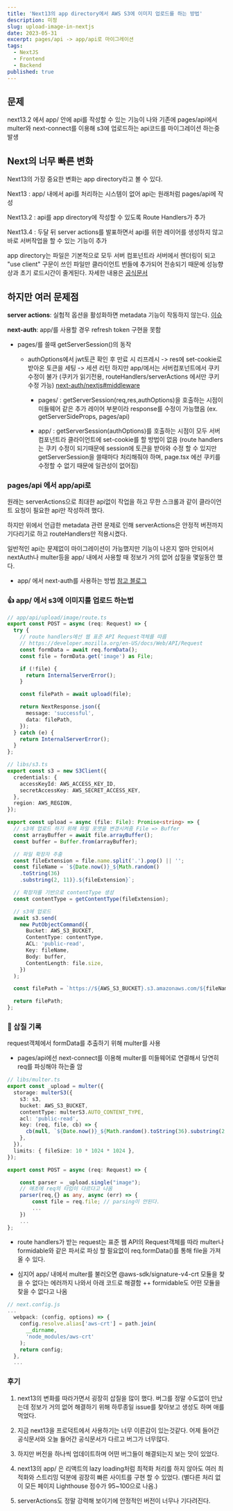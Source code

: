 ```yaml
---
title: 'Next13의 app directory에서 AWS S3에 이미지 업로드를 하는 방법'
description: 미정
slug: upload-image-in-nextjs
date: 2023-05-31
excerpt: pages/api -> app/api로 마이그레이션
tags:
  - NextJS
  - Frontend
  - Backend
published: true
---
```


## 문제

next13.2 에서 app/ 안에 api를 작성할 수 있는 기능이 나와
기존에 pages/api에서 multer와 next-connect를 이용해 s3에 업로드하는 api코드를 마이그레이션 하는중 발생

## Next의 너무 빠른 변화

Next13의 가장 중요한 변화는 app directory라고 볼 수 있다.

Next13 : app/ 내에서 api를 처리하는 시스템이 없어 api는 원래처럼 pages/api에 작성

Next13.2 : api를 app directory에 작성할 수 있도록 Route Handlers가 추가

Next13.4 : 두달 뒤 server actions를 발표하면서 api를 위한 레이어를 생성하지 않고 바로 서버작업을 할 수 있는 기능이 추가

app directory는 파일은 기본적으로 모두 서버 컴포넌트라 서버에서 렌더링이 되고 "use client" 구문이 쓰인 파일만 클라이언트 번들에 추가되어 전송되기 때문에 성능향상과 초기 로드시간이 줄게된다.
자세한 내용은 [공식문서](https://nextjs.org/docs)

## 하지만 여러 문제점

**server actions**: 실험적 옵션을 활성화하면 metadata 기능이 작동하지 않는다.
[이슈](https://github.com/vercel/next.js/issues/49679)

**next-auth**: app/를 사용할 경우 refresh token 구현을 못함

- pages/를 쓸때 getServerSession()의 동작

  - authOptions에서 jwt토큰 확인 후 만료 시 리프레시 -> res에 set-cookie로 받아온 토큰을 세팅 -> 세션 리턴
    하지만 app/에서는 서버컴포넌트에서 쿠키 수정이 불가 (쿠키가 읽기전용, routeHandlers/serverActions 에서만 쿠키 수정 가능)
    [next-auth/nextjs#middleware](https://next-auth.js.org/configuration/nextjs#middleware)

    - pages/ : getServerSession(req,res,authOptions)을 호출하는 시점이 미들웨어 같은 추가 레이어 부분이라 response를 수정이 가능했음 (ex. getServerSideProps, pages/api)

    - app/ : getServerSession(authOptions)를 호출하는 시점이 모두 서버 컴포넌트라 클라이언트에 set-cookie를 할 방법이 없음 (route handlers는 쿠키 수정이 되기때문에 session에 토큰을 받아와 수정 할 수 있지만 getServerSession을 쓸때마다 처리해줘야 하며, page.tsx 에선 쿠키를 수정할 수 없기 때문에 일관성이 없어짐)

### pages/api 에서 app/api로

원래는 serverActions으로 최대한 api없이 작업을 하고 무한 스크롤과 같이 클라이언트 요청이 필요한 api만 작성하려 했다.

하지만 위에서 언급한 metadata 관련 문제로 인해 serverActions은 안정적 버전까지 기다리기로 하고 routeHandlers만 적용시켰다.

일반적인 api는 문제없이 마이그레이션이 가능했지만 기능이 나온지 얼마 안되어서 nextAuth나 multer등을 app/ 내에서 사용할 때 정보가 거의 없어 삽질을 몇일동안 했다.

- app/ 에서 next-auth를 사용하는 방법 [참고 블로그](https://codevoweb.com/setup-and-use-nextauth-in-nextjs-13-app-directory/)

### 👍 app/ 에서 s3에 이미지를 업로드 하는법

```ts
// app/api/upload/image/route.ts
export const POST = async (req: Request) => {
  try {
    // route handlers에선 웹 표준 API Request객체를 따름
    // https://developer.mozilla.org/en-US/docs/Web/API/Request
    const formData = await req.formData();
    const file = formData.get('image') as File;

    if (!file) {
      return InternalServerError();
    }

    const filePath = await upload(file);

    return NextResponse.json({
      message: 'successful',
      data: filePath,
    });
  } catch (e) {
    return InternalServerError();
  }
};

// libs/s3.ts
export const s3 = new S3Client({
  credentials: {
    accessKeyId: AWS_ACCESS_KEY_ID,
    secretAccessKey: AWS_SECRET_ACCESS_KEY,
  },
  region: AWS_REGION,
});

export const upload = async (file: File): Promise<string> => {
  // s3에 업로드 하기 위해 파일 포맷을 변경시켜줌 File => Buffer
  const arrayBuffer = await file.arrayBuffer();
  const buffer = Buffer.from(arrayBuffer);

  // 파일 확장자 추출
  const fileExtension = file.name.split('.').pop() || '';
  const fileName = `${Date.now()}_${Math.random()
    .toString(36)
    .substring(2, 11)}.${fileExtension}`;

  // 확장자를 기반으로 contentType 생성
  const contentType = getContentType(fileExtension);

  // s3에 업로드
  await s3.send(
    new PutObjectCommand({
      Bucket: AWS_S3_BUCKET,
      ContentType: contentType,
      ACL: 'public-read',
      Key: fileName,
      Body: buffer,
      ContentLength: file.size,
    })
  );

  const filePath = `https://${AWS_S3_BUCKET}.s3.amazonaws.com/${fileName}`;

  return filePath;
};
```

### 🔧 삽질 기록

request객체에서 formData를 추출하기 위해 multer를 사용

- pages/api에선 next-connect를 이용해 multer를 미들웨어로 연결해서 당연히 req를 파싱해야 하는줄 암

```ts
// libs/multer.ts
export const _upload = multer({
  storage: multerS3({
    s3: s3,
    bucket: AWS_S3_BUCKET,
    contentType: multerS3.AUTO_CONTENT_TYPE,
    acl: 'public-read',
    key: (req, file, cb) => {
      cb(null, `${Date.now()}_${Math.random().toString(36).substring(2, 11)}`);
    },
  }),
  limits: { fileSize: 10 * 1024 * 1024 },
});

export const POST = async (req: Request) => {

    const parser = _upload.single("image");
    // 애초에 req의 타입이 다르다고 나옴
    parser(req,{} as any, async (err) => {
        const file = req.file; // parsing이 안된다.
        ...
    })
    ...
};
```

- route handlers가 받는 request는 표준 웹 API의 Request객체를 따라 multer나 formidable와 같은 파서로 파싱 할 필요없이 req.formData()를 통해 file을 가져올 수 있다.

- 심지어 app/ 내에서 multer를 불러오면 @aws-sdk/signature-v4-crt 모듈을 찾을 수 없다는 에러까지 나와서 아래 코드로 해결함
  ++ formidable도 어떤 모듈을 찾을 수 없다고 나옴

```ts
// next.config.js
...
  webpack: (config, options) => {
    config.resolve.alias['aws-crt'] = path.join(
      __dirname,
      'node_modules/aws-crt'
    );
    return config;
  },
  ...
```

### 후기

1. next13의 변화를 따라가면서 굉장히 삽질을 많이 했다. 버그를 정말 수도없이 만났는데 정보가 거의 없어 해결하기 위해 하루종일 issue를 찾아보고 생성도 하며 애를 먹었다.

2. 지금 next13을 프로덕트에서 사용하기는 너무 이른감이 있는것같다. 어제 들어간 공식문서와 오늘 들어간 공식문서가 다르고 버그가 너무많다.

3. 하지만 버전을 하나씩 업데이트하며 어떤 버그들이 해결되는지 보는 맛이 있었다.

4. next13의 app/ 은 리액트의 lazy loading처럼 최적화 처리를 하지 않아도 여러 최적화와 스트리밍 덕분에 굉장히 빠른 사이트를 구현 할 수 있었다. (별다른 처리 없이 모든 페이지 Lighthouse 점수가 95~100으로 나옴.)

5. serverActions도 정말 강력해 보이기에 안정적인 버전이 너무나 기다려진다.
